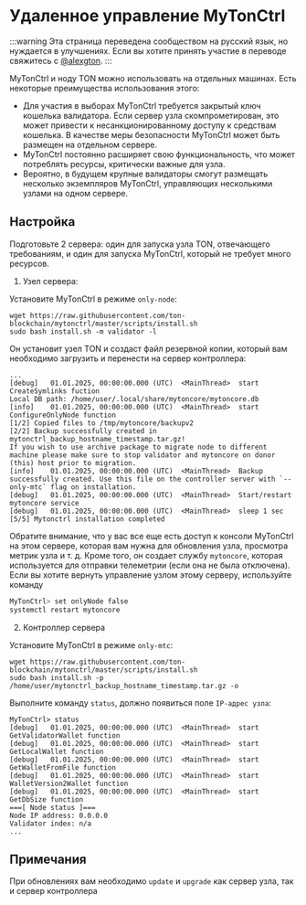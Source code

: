 # Удаленное управление MyTonCtrl

:::warning
Эта страница переведена сообществом на русский язык, но нуждается в улучшениях. Если вы хотите принять участие в переводе свяжитесь с [@alexgton](https://t.me/alexgton).
:::

MyTonCtrl и ноду TON можно использовать на отдельных машинах. Есть некоторые преимущества использования этого:

- Для участия в выборах MyTonCtrl требуется закрытый ключ кошелька валидатора. Если сервер узла скомпрометирован, это может привести к несанкционированному доступу к средствам кошелька. В качестве меры безопасности MyTonCtrl может быть размещен на отдельном сервере.
- MyTonCtrl постоянно расширяет свою функциональность, что может потреблять ресурсы, критически важные для узла.
- Вероятно, в будущем крупные валидаторы смогут размещать несколько экземпляров MyTonCtrl, управляющих несколькими узлами на одном сервере.

## Настройка

Подготовьте 2 сервера: один для запуска узла TON, отвечающего требованиям, и один для запуска MyTonCtrl, который не требует много ресурсов.

1. Узел сервера:

Установите MyTonCtrl в режиме `only-node`:

```
wget https://raw.githubusercontent.com/ton-blockchain/mytonctrl/master/scripts/install.sh
sudo bash install.sh -m validator -l
```

Он установит узел TON и создаст файл резервной копии, который вам необходимо загрузить и перенести на сервер контроллера:

```log
...
[debug]   01.01.2025, 00:00:00.000 (UTC)  <MainThread>  start CreateSymlinks fuction
Local DB path: /home/user/.local/share/mytoncore/mytoncore.db
[info]    01.01.2025, 00:00:00.000 (UTC)  <MainThread>  start ConfigureOnlyNode function
[1/2] Copied files to /tmp/mytoncore/backupv2
[2/2] Backup successfully created in mytonctrl_backup_hostname_timestamp.tar.gz!
If you wish to use archive package to migrate node to different machine please make sure to stop validator and mytoncore on donor (this) host prior to migration.
[info]    01.01.2025, 00:00:00.000 (UTC)  <MainThread>  Backup successfully created. Use this file on the controller server with `--only-mtc` flag on installation.
[debug]   01.01.2025, 00:00:00.000 (UTC)  <MainThread>  Start/restart mytoncore service
[debug]   01.01.2025, 00:00:00.000 (UTC)  <MainThread>  sleep 1 sec
[5/5] Mytonctrl installation completed
```

Обратите внимание, что у вас все еще есть доступ к консоли MyTonCtrl на этом сервере, которая вам нужна для обновления узла, просмотра метрик узла и т. д.
Кроме того, он создает службу `mytoncore`, которая используется для отправки телеметрии (если она не была отключена).
Если вы хотите вернуть управление узлом этому серверу, используйте команду

```bash
MyTonCtrl> set onlyNode false
systemctl restart mytoncore
```

2. Контроллер сервера

Установите MyTonCtrl в режиме `only-mtc`:

```
wget https://raw.githubusercontent.com/ton-blockchain/mytonctrl/master/scripts/install.sh
sudo bash install.sh -p /home/user/mytonctrl_backup_hostname_timestamp.tar.gz -o
```

Выполните команду `status`, должно появиться поле `IP-адрес узла`:

```log
MyTonCtrl> status
[debug]   01.01.2025, 00:00:00.000 (UTC)  <MainThread>  start GetValidatorWallet function
[debug]   01.01.2025, 00:00:00.000 (UTC)  <MainThread>  start GetLocalWallet function
[debug]   01.01.2025, 00:00:00.000 (UTC)  <MainThread>  start GetWalletFromFile function
[debug]   01.01.2025, 00:00:00.000 (UTC)  <MainThread>  start WalletVersion2Wallet function
[debug]   01.01.2025, 00:00:00.000 (UTC)  <MainThread>  start GetDbSize function
===[ Node status ]===
Node IP address: 0.0.0.0
Validator index: n/a
...
```

## Примечания

При обновлениях вам необходимо `update` и `upgrade` как сервер узла, так и сервер контроллера
